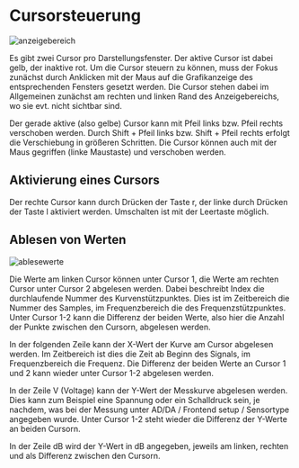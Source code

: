 # Cursorsteuerung

![anzeigebereich](/anzeigebereich.png)

Es gibt zwei Cursor pro Darstellungsfenster. Der aktive Cursor ist dabei gelb, der inaktive rot. Um die Cursor steuern zu können, muss der Fokus zunächst durch Anklicken mit der Maus auf die Grafikanzeige des entsprechenden Fensters gesetzt werden. Die Cursor stehen dabei im Allgemeinen zunächst am rechten und linken Rand des Anzeigebereichs, wo sie evt. nicht sichtbar sind.

Der gerade aktive (also gelbe) Cursor kann mit Pfeil links bzw. Pfeil rechts verschoben werden. Durch Shift + Pfeil links bzw. Shift + Pfeil rechts erfolgt die Verschiebung in größeren Schritten. Die Cursor können auch mit der Maus gegriffen (linke Maustaste) und verschoben werden.

## Aktivierung eines Cursors

Der rechte Cursor kann durch Drücken der Taste r, der linke durch Drücken der Taste l aktiviert werden. Umschalten ist mit der Leertaste möglich.

## Ablesen von Werten

![ablesewerte](/ablesewerte.png)

Die Werte am linken Cursor können unter Cursor 1, die Werte am rechten Cursor unter Cursor 2 abgelesen werden. Dabei beschreibt Index die durchlaufende Nummer des Kurvenstützpunktes. Dies ist im Zeitbereich die Nummer des Samples, im Frequenzbereich die des Frequenzstützpunktes. Unter Cursor 1-2 kann die Differenz der beiden Werte, also hier die Anzahl der Punkte zwischen den Cursorn, abgelesen werden.

In der folgenden Zeile kann der X-Wert der Kurve am Cursor abgelesen werden. Im Zeitbereich ist dies die Zeit ab Beginn des Signals, im Frequenzbereich die Frequenz. Die Differenz der beiden Werte an Cursor 1 und 2 kann wieder unter Cursor 1-2 abgelesen werden.

In der Zeile V (Voltage) kann der Y-Wert der Messkurve abgelesen werden. Dies kann zum Beispiel eine Spannung oder ein Schalldruck sein, je nachdem, was bei der Messung unter AD/DA / Frontend setup / Sensortype angegeben wurde. Unter Cursor 1-2 steht wieder die Differenz der Y-Werte an beiden Cursorn.

In der Zeile dB wird der Y-Wert in dB angegeben, jeweils am linken, rechten und als Differenz zwischen den Cursorn.
